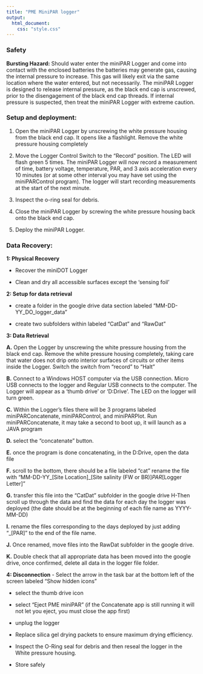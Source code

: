 ```yaml
---
title: "PME MiniPAR logger"
output: 
  html_document:
    css: "style.css"
---
```

### Safety 

**Bursting Hazard:** Should water enter the miniPAR Logger and come into contact with the enclosed batteries the batteries may generate gas, causing the internal pressure to increase. This gas will likely exit via the same location where the water entered, but not necessarily. The miniPAR Logger is designed to release internal pressure, as the black end cap is unscrewed, prior to the disengagement of the black end cap threads. If internal pressure is suspected, then treat the miniPAR Logger with extreme caution.

### Setup and deployment:

1. Open the miniPAR Logger by unscrewing the white pressure housing from the black end cap. It opens like a flashlight. Remove the white pressure housing completely

2. Move the Logger Control Switch to the “Record” position. The LED will flash green 5 times. The miniPAR Logger will now record a measurement of time, battery voltage, temperature, PAR, and 3 axis acceleration every 10 minutes (or at some other interval you may have set using the miniPARControl program). The logger will start recording measurements at the start of the next minute.

3. Inspect the o-ring seal for debris.

4. Close the miniPAR Logger by screwing the white pressure housing back onto the black end cap. 

5. Deploy the miniPAR Logger.

### Data Recovery: 

**1: Physical Recovery**

- Recover the miniDOT Logger

- Clean and dry all accessible surfaces except the ‘sensing foil’

**2: Setup for data retrieval**

- create a folder in the google drive data section labeled “MM-DD-YY_DO_logger_data” 

- create two subfolders within labeled “CatDat” and “RawDat”

**3: Data Retrieval**

**A.** Open the Logger by unscrewing the white pressure housing from the black end cap. Remove the white pressure housing completely, taking care that water does not drip onto interior surfaces of circuits or other items inside the Logger. Switch the switch from “record” to “Halt”

**B.** Connect to a Windows HOST computer via the USB connection. Micro USB connects to the logger and Regular USB connects to the computer. The Logger will appear as a ‘thumb drive’ or ‘D:Drive’. The LED on the logger will turn green.

**C.** Within the Logger’s files there will be 3 programs labeled miniPARConcatenate, miniPARControl, and miniPARPlot. Run miniPARConcatenate, it may take a second to boot up, it will launch as a JAVA program

**D.** select the “concatenate” button.

**E.** once the program is done concatenating, in the D:Drive, open the data file

**F.** scroll to the bottom, there should be a file labeled “cat” rename the file with “MM-DD-YY_[Site Location]_[Site salinity (FW or BR)]_PAR_[Logger Letter]” 

**G.** transfer this file into the “CatDat” subfolder in the google drive 
H-Then scroll up through the data and find the data for each day the logger was deployed (the date should be at the beginning of each file name as YYYY-MM-DD)

**I.** rename the files corresponding to the days deployed by just adding “_[PAR]” to the end of the file name. 

**J.** Once renamed, move files into the RawDat subfolder in the google drive. 

**K.** Double check that all appropriate data has been moved into the google drive, once confirmed, delete all data in the logger file folder. 

**4: Disconnection** 
- Select the arrow in the task bar at the bottom left of the screen labeled “Show hidden icons” 

- select the thumb drive icon

- select “Eject PME miniPAR” (if the Concatenate app is still running it will not let you eject, you must close the app first)

- unplug the logger

- Replace silica gel drying packets to ensure maximum drying efficiency.

- Inspect the O-Ring seal for debris and then reseal the logger in the White pressure housing.

- Store safely 


